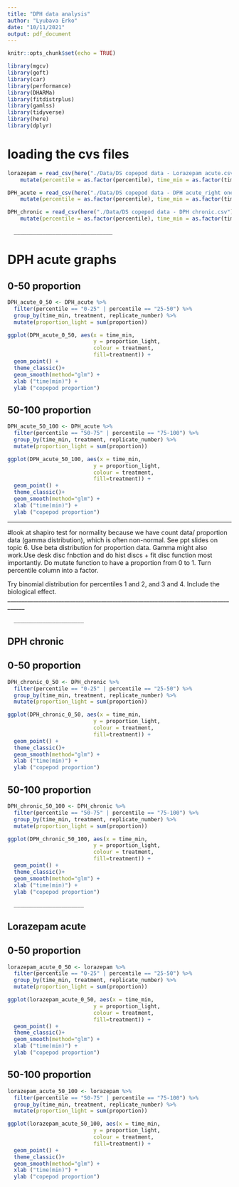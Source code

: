 ```yaml
---
title: "DPH data analysis"
author: "Lyubava Erko"
date: "10/11/2021"
output: pdf_document
---
```


```r
knitr::opts_chunk$set(echo = TRUE)
```


```r
library(mgcv)
library(goft)
library(car)
library(performance)
library(DHARMa)
library(fitdistrplus)
library(gamlss)
library(tidyverse)
library(here)
library(dplyr)
```
# loading the cvs files

```r
lorazepam = read_csv(here("./Data/DS copepod data - Lorazepam acute.csv")) %>%
    mutate(percentile = as.factor(percentile), time_min = as.factor(time_min)) 

DPH_acute = read_csv(here("./Data/DS copepod data - DPH acute_right one.csv")) %>%
    mutate(percentile = as.factor(percentile), time_min = as.factor(time_min))

DPH_chronic = read_csv(here("./Data/DS copepod data - DPH chronic.csv")) %>%
    mutate(percentile = as.factor(percentile), time_min = as.factor(time_min))
```
      _______________________________
# DPH acute graphs
## 0-50 proportion

```r
DPH_acute_0_50 <- DPH_acute %>%
  filter(percentile == "0-25" | percentile == "25-50") %>%
  group_by(time_min, treatment, replicate_number) %>%
  mutate(proportion_light = sum(proportion))
```


```r
ggplot(DPH_acute_0_50, aes(x = time_min,
                           y = proportion_light,
                           colour = treatment,
                           fill=treatment)) +
  geom_point() +
  theme_classic()+
  geom_smooth(method="glm") +
  xlab ("time(min)") +
  ylab ("copepod proportion")
```


## 50-100 proportion

```r
DPH_acute_50_100 <- DPH_acute %>%
  filter(percentile == "50-75" | percentile == "75-100") %>%
  group_by(time_min, treatment, replicate_number) %>%
  mutate(proportion_light = sum(proportion))
```


```r
ggplot(DPH_acute_50_100, aes(x = time_min,
                           y = proportion_light,
                           colour = treatment,
                           fill=treatment)) +
  geom_point() +
  theme_classic()+
  geom_smooth(method="glm") +
  xlab ("time(min)") +
  ylab ("copepod proportion")
```
____________________________________________________________________________________

#look at shapiro test for normality because we have count data/ proportion data (gamma distribution), which is often non-normal. See ppt slides on topic 6. 
Use beta distribution for proportion data. Gamma might also work.Use desk disc fnbction and do hist discs + fit disc function most importantly.
Do mutate function to have a proportion from 0 to 1.
Turn percentile column into a factor.

Try binomial distribution for percentiles 1 and 2, and 3 and 4. Include the biological effect. 
____________________________________________________________________________________

      ______________________

## DPH chronic

## 0-50 proportion

```r
DPH_chronic_0_50 <- DPH_chronic %>%
  filter(percentile == "0-25" | percentile == "25-50") %>%
  group_by(time_min, treatment, replicate_number) %>%
  mutate(proportion_light = sum(proportion))
```


```r
ggplot(DPH_chronic_0_50, aes(x = time_min,
                           y = proportion_light,
                           colour = treatment,
                           fill=treatment)) +
  geom_point() +
  theme_classic()+
  geom_smooth(method="glm") +
  xlab ("time(min)") +
  ylab ("copepod proportion")
```
## 50-100 proportion

```r
DPH_chronic_50_100 <- DPH_chronic %>%
  filter(percentile == "50-75" | percentile == "75-100") %>%
  group_by(time_min, treatment, replicate_number) %>%
  mutate(proportion_light = sum(proportion))
```


```r
ggplot(DPH_chronic_50_100, aes(x = time_min,
                           y = proportion_light,
                           colour = treatment,
                           fill=treatment)) +
  geom_point() +
  theme_classic()+
  geom_smooth(method="glm") +
  xlab ("time(min)") +
  ylab ("copepod proportion")
```
      ______________________

## Lorazepam acute


## 0-50 proportion

```r
lorazepam_acute_0_50 <- lorazepam %>%
  filter(percentile == "0-25" | percentile == "25-50") %>%
  group_by(time_min, treatment, replicate_number) %>%
  mutate(proportion_light = sum(proportion))
```


```r
ggplot(lorazepam_acute_0_50, aes(x = time_min,
                           y = proportion_light,
                           colour = treatment,
                           fill=treatment)) +
  geom_point() +
  theme_classic()+
  geom_smooth(method="glm") +
  xlab ("time(min)") +
  ylab ("copepod proportion")
```
## 50-100 proportion

```r
lorazepam_acute_50_100 <- lorazepam %>%
  filter(percentile == "50-75" | percentile == "75-100") %>%
  group_by(time_min, treatment, replicate_number) %>%
  mutate(proportion_light = sum(proportion))
```


```r
ggplot(lorazepam_acute_50_100, aes(x = time_min,
                           y = proportion_light,
                           colour = treatment,
                           fill=treatment)) +
  geom_point() +
  theme_classic()+
  geom_smooth(method="glm") +
  xlab ("time(min)") +
  ylab ("copepod proportion")
```





